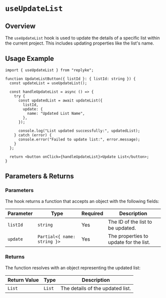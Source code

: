 # `useUpdateList`

## Overview

The `useUpdateList` hook is used to update the details of a specific list within the current project. This includes updating properties like the list's name.


## Usage Example

```tsx
import { useUpdateList } from "replyke";

function UpdateListButton({ listId }: { listId: string }) {
  const updateList = useUpdateList();

  const handleUpdateList = async () => {
    try {
      const updatedList = await updateList({
        listId,
        update: {
          name: "Updated List Name",
        },
      });

      console.log("List updated successfully:", updatedList);
    } catch (error) {
      console.error("Failed to update list:", error.message);
    }
  };

  return <button onClick={handleUpdateList}>Update List</button>;
}
```


## Parameters & Returns

### Parameters

The hook returns a function that accepts an object with the following fields:

| Parameter   | Type                     | Required | Description                            |
|-------------|--------------------------|----------|----------------------------------------|
| `listId`    | `string`                | Yes      | The ID of the list to be updated.       |
| `update`    | `Partial<{ name: string }>` | Yes      | The properties to update for the list. |

### Returns

The function resolves with an object representing the updated list:

| Return Value | Type   | Description                          |
|--------------|--------|--------------------------------------|
| `List`       | `List` | The details of the updated list.     |
